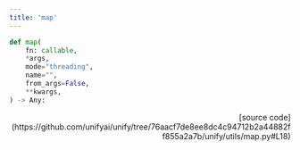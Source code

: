 ```yaml
---
title: 'map'
---
```


```python
def map(
    fn: callable,
    *args,
    mode="threading",
    name="",
    from_args=False,
    **kwargs,
) -> Any:
```

<p align="right">[source code](https://github.com/unifyai/unify/tree/76aacf7de8ee8dc4c94712b2a44882ff855a2a7b/unify/utils/map.py#L18)</p>

